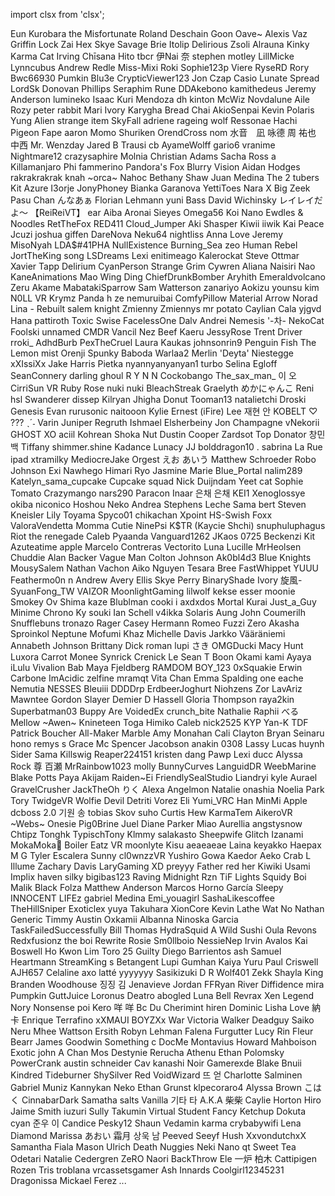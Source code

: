 ﻿import clsx from 'clsx';


<!-- Reminder that not only HTML chars have to be escaped, MDX chars also need to be (such as a space followed by an underscore). -->
<Patronelt k="0" ias="1" sp="0" >Eun</Patronelt> <Patronelt k="0" ias="1" sp="0" >Kurobara the Misfortunate</Patronelt> <Patronelt k="0" ias="0" sp="0" >Roland Deschain</Patronelt> <Patronelt k="0" ias="1" sp="0" >Goon</Patronelt> <Patronelt k="0" ias="1" sp="0" >Oave&#0126;</Patronelt> 
<Patronelt k="0" ias="1" sp="0" >Alexis Vaz</Patronelt> <Patronelt k="0" ias="1" sp="0" >Griffin</Patronelt> <Patronelt k="0" ias="0" sp="0" >Lock</Patronelt> <Patronelt k="0" ias="0" sp="0" >Zai Hex</Patronelt> <Patronelt k="0" ias="0" sp="0" >Skye Savage</Patronelt> 
<Patronelt k="0" ias="0" sp="0" >Brie</Patronelt> <Patronelt k="0" ias="1" sp="0" >Itolip</Patronelt> <Patronelt k="0" ias="0" sp="0" >Delirious</Patronelt> <Patronelt k="0" ias="1" sp="0" >Zsoli</Patronelt> <Patronelt k="0" ias="0" sp="0" >Alrauna</Patronelt> 
<Patronelt k="0" ias="0" sp="0" >Kinky Karma</Patronelt> <Patronelt k="0" ias="1" sp="0" >Cat Irving</Patronelt> <Patronelt k="0" ias="1" sp="0" >Chīsana Hito</Patronelt> <Patronelt k="0" ias="1" sp="0" >tbcr</Patronelt> <Patronelt k="0" ias="0" sp="0" >伊Nai 奈</Patronelt> 
<Patronelt k="0" ias="1" sp="0" >stephen motley</Patronelt> <Patronelt k="0" ias="1" sp="0" >LillMicke</Patronelt> <Patronelt k="0" ias="0" sp="0" >Lynncubus</Patronelt> <Patronelt k="0" ias="1" sp="0" >Andrew Redle</Patronelt> <Patronelt k="0" ias="0" sp="0" >Miss&#0045;Mixi</Patronelt> 
<Patronelt k="0" ias="0" sp="0" >Roki</Patronelt> <Patronelt k="0" ias="0" sp="0" >Sophie123p</Patronelt> <Patronelt k="0" ias="1" sp="0" >Viere</Patronelt> <Patronelt k="0" ias="1" sp="0" >RyseRD</Patronelt> <Patronelt k="0" ias="0" sp="0" >Rory</Patronelt> 
<Patronelt k="0" ias="0" sp="0" >Bwc66930</Patronelt> <Patronelt k="0" ias="1" sp="0" >Pumkin</Patronelt> <Patronelt k="0" ias="1" sp="0" >Blu3e</Patronelt> <Patronelt k="0" ias="1" sp="0" >CrypticViewer123</Patronelt> <Patronelt k="0" ias="1" sp="0" >Jon Czap</Patronelt> 
<Patronelt k="0" ias="0" sp="0" >Casio</Patronelt> <Patronelt k="0" ias="0" sp="0" >Lunate Spread</Patronelt> <Patronelt k="0" ias="1" sp="0" >LordSk</Patronelt> <Patronelt k="0" ias="1" sp="0" >Donovan Phillips</Patronelt> <Patronelt k="0" ias="0" sp="0" >Seraphim Rune</Patronelt> 
<Patronelt k="0" ias="0" sp="0" >DDAkebono</Patronelt> <Patronelt k="0" ias="0" sp="0" >kamithedeus</Patronelt> <Patronelt k="0" ias="1" sp="0" >Jeremy Anderson</Patronelt> <Patronelt k="0" ias="0" sp="0" >lumineko</Patronelt> <Patronelt k="0" ias="0" sp="0" >Isaac Kuri Mendoza</Patronelt> 
<Patronelt k="0" ias="1" sp="0" >dh</Patronelt> <Patronelt k="0" ias="0" sp="0" >kinton</Patronelt> <Patronelt k="0" ias="0" sp="0" >McWiz</Patronelt> <Patronelt k="0" ias="0" sp="0" >Novdalune</Patronelt> <Patronelt k="0" ias="1" sp="0" >Aile Rozy</Patronelt> 
<Patronelt k="0" ias="0" sp="0" >peter rabbit</Patronelt> <Patronelt k="0" ias="0" sp="0" >Mari</Patronelt> <Patronelt k="0" ias="0" sp="0" >Ivory</Patronelt> <Patronelt k="0" ias="1" sp="0" >Karygha</Patronelt> <Patronelt k="0" ias="0" sp="0" >Bread Chai</Patronelt> 
<Patronelt k="0" ias="1" sp="0" >AkioSenpai</Patronelt> <Patronelt k="0" ias="0" sp="0" >Kevin</Patronelt> <Patronelt k="0" ias="0" sp="0" >Polaris</Patronelt> <Patronelt k="0" ias="0" sp="0" >Yung Alien</Patronelt> <Patronelt k="0" ias="1" sp="0" >strange item</Patronelt> 
<Patronelt k="0" ias="1" sp="0" >SkyFall</Patronelt> <Patronelt k="0" ias="0" sp="0" >adriene</Patronelt> <Patronelt k="0" ias="1" sp="0" >rageing wolf</Patronelt> <Patronelt k="0" ias="1" sp="0" >Ressonae</Patronelt> <Patronelt k="0" ias="1" sp="0" >Hachi Pigeon</Patronelt> 
<Patronelt k="0" ias="1" sp="0" >Fape</Patronelt> <Patronelt k="0" ias="0" sp="0" >aaron</Patronelt> <Patronelt k="0" ias="0" sp="0" >Momo Shuriken</Patronelt> <Patronelt k="0" ias="0" sp="0" >OrendCross</Patronelt> <Patronelt k="0" ias="0" sp="0" >nom</Patronelt> 
<Patronelt k="0" ias="1" sp="0" >水音　凪</Patronelt> <Patronelt k="0" ias="1" sp="0" >咏德 周</Patronelt> <Patronelt k="0" ias="1" sp="0" >祐也 中西</Patronelt> <Patronelt k="0" ias="1" sp="0" >Mr&#0046; Wenzday</Patronelt> <Patronelt k="0" ias="0" sp="0" >Jared B Trausi</Patronelt> 
<Patronelt k="0" ias="0" sp="0" >cb</Patronelt> <Patronelt k="0" ias="0" sp="0" >AyameWolff</Patronelt> <Patronelt k="0" ias="0" sp="0" >gario6</Patronelt> <Patronelt k="0" ias="1" sp="0" >vranime</Patronelt> <Patronelt k="0" ias="0" sp="0" >Nightmare12</Patronelt> 
<Patronelt k="0" ias="0" sp="0" >crazysaphire</Patronelt> <Patronelt k="0" ias="1" sp="0" >Molnia</Patronelt> <Patronelt k="0" ias="0" sp="0" >Christian Adams</Patronelt> <Patronelt k="0" ias="0" sp="0" >Sacha Ross</Patronelt> <Patronelt k="0" ias="0" sp="0" >a</Patronelt> 
<Patronelt k="0" ias="1" sp="0" >Killamanjaro</Patronelt> <Patronelt k="0" ias="1" sp="0" >Phi</Patronelt> <Patronelt k="0" ias="1" sp="0" >fammerino</Patronelt> <Patronelt k="0" ias="1" sp="0" >Pandora&#0039;s Fox</Patronelt> <Patronelt k="0" ias="0" sp="0" >Blurry Vision</Patronelt> 
<Patronelt k="0" ias="0" sp="0" >Aidan Hodges</Patronelt> <Patronelt k="0" ias="0" sp="0" >rakrakrakrak</Patronelt> <Patronelt k="0" ias="1" sp="0" >knah</Patronelt> <Patronelt k="0" ias="1" sp="0" >&#0126;orca&#0126;</Patronelt> <Patronelt k="0" ias="0" sp="0" >Nahoc</Patronelt> 
<Patronelt k="0" ias="0" sp="0" >Bethany Shaw</Patronelt> <Patronelt k="0" ias="0" sp="0" >Juan Medina</Patronelt> <Patronelt k="0" ias="0" sp="0" >The 2 tubers</Patronelt> <Patronelt k="0" ias="1" sp="0" >Kit Azure</Patronelt> <Patronelt k="0" ias="1" sp="0" >I3orje</Patronelt> 
<Patronelt k="0" ias="1" sp="0" >JonyPhoney</Patronelt> <Patronelt k="0" ias="0" sp="0" >Bianka Garanova</Patronelt> <Patronelt k="0" ias="0" sp="0" >YettiToes</Patronelt> <Patronelt k="0" ias="0" sp="0" >Nara X</Patronelt> <Patronelt k="0" ias="0" sp="0" >Big Zeek</Patronelt> 
<Patronelt k="0" ias="1" sp="0" >Pasu Chan</Patronelt> <Patronelt k="0" ias="0" sp="0" >んなあぁ</Patronelt> <Patronelt k="0" ias="1" sp="0" >Florian Lehmann</Patronelt> <Patronelt k="0" ias="0" sp="0" >yuni</Patronelt> <Patronelt k="0" ias="0" sp="0" >Bass</Patronelt> 
<Patronelt k="0" ias="1" sp="0" >David Wichinsky</Patronelt> <Patronelt k="0" ias="1" sp="0" >レイレイだよ～ 【ReiReiVT】</Patronelt> <Patronelt k="0" ias="1" sp="0" >ear</Patronelt> <Patronelt k="0" ias="0" sp="0" >Aiba</Patronelt> <Patronelt k="0" ias="1" sp="0" >Aronai Sieyes</Patronelt> 
<Patronelt k="0" ias="0" sp="0" >Omega56</Patronelt> <Patronelt k="0" ias="1" sp="0" >Koi Nano</Patronelt> <Patronelt k="0" ias="0" sp="0" >Ewdles &#0038; Noodles</Patronelt> <Patronelt k="0" ias="0" sp="0" >RetTheFox</Patronelt> <Patronelt k="0" ias="0" sp="0" >RED411</Patronelt> 
<Patronelt k="0" ias="0" sp="0" >Cloud&#0095;Jumper</Patronelt> <Patronelt k="0" ias="0" sp="0" >Aki</Patronelt> <Patronelt k="0" ias="1" sp="0" >Shasper</Patronelt> <Patronelt k="0" ias="1" sp="0" >Kiwii iiwik</Patronelt> <Patronelt k="0" ias="0" sp="0" >Kai Peace</Patronelt> 
<Patronelt k="0" ias="0" sp="0" >Jcuzi</Patronelt> <Patronelt k="0" ias="1" sp="0" >joshua giffen</Patronelt> <Patronelt k="0" ias="0" sp="0" >DareNova</Patronelt> <Patronelt k="0" ias="1" sp="0" >Neku64</Patronelt> <Patronelt k="0" ias="0" sp="0" >nightliss</Patronelt> 
<Patronelt k="0" ias="1" sp="0" >Anna Love</Patronelt> <Patronelt k="0" ias="1" sp="0" >Jeremy</Patronelt> <Patronelt k="0" ias="1" sp="0" >MisoNyah</Patronelt> <Patronelt k="0" ias="0" sp="0" >LDA&#0036;&#0035;41PHA</Patronelt> <Patronelt k="0" ias="1" sp="0" >NullExistence</Patronelt> 
<Patronelt k="0" ias="1" sp="0" >Burning&#0095;Sea</Patronelt> <Patronelt k="0" ias="0" sp="0" >zeo</Patronelt> <Patronelt k="0" ias="0" sp="0" >Human Rebel</Patronelt> <Patronelt k="0" ias="1" sp="0" >JortTheKing</Patronelt> <Patronelt k="0" ias="1" sp="0" >song</Patronelt> 
<Patronelt k="0" ias="0" sp="0" >LSDreams</Patronelt> <Patronelt k="0" ias="0" sp="0" >Lexi</Patronelt> <Patronelt k="0" ias="1" sp="0" >enitimeago</Patronelt> <Patronelt k="0" ias="0" sp="0" >Kalerockat</Patronelt> <Patronelt k="0" ias="1" sp="0" >Steve Ottmar</Patronelt> 
<Patronelt k="0" ias="1" sp="0" >Xavier Tapp</Patronelt> <Patronelt k="0" ias="1" sp="0" >Delirium</Patronelt> <Patronelt k="0" ias="1" sp="0" >CyanPerson</Patronelt> <Patronelt k="0" ias="1" sp="0" >Strange Grim</Patronelt> <Patronelt k="0" ias="0" sp="0" >Cywren</Patronelt> 
<Patronelt k="0" ias="0" sp="0" >Aliana</Patronelt> <Patronelt k="0" ias="0" sp="0" >Naisiri Nao</Patronelt> <Patronelt k="0" ias="1" sp="0" >KaneAnimations</Patronelt> <Patronelt k="0" ias="1" sp="0" >Mao</Patronelt> <Patronelt k="0" ias="0" sp="0" >Wing Ding</Patronelt> 
<Patronelt k="0" ias="0" sp="0" >ChiefDrunkBomber</Patronelt> <Patronelt k="0" ias="1" sp="0" >Aryhith</Patronelt> <Patronelt k="0" ias="0" sp="0" >Emeraldvolcano</Patronelt> <Patronelt k="0" ias="1" sp="0" >Zeru Akame</Patronelt> <Patronelt k="0" ias="0" sp="0" >MabatakiSparrow</Patronelt> 
<Patronelt k="0" ias="1" sp="0" >Sam Watterson</Patronelt> <Patronelt k="0" ias="0" sp="0" >zanariyo</Patronelt> <Patronelt k="0" ias="1" sp="0" >Aokizu</Patronelt> <Patronelt k="0" ias="1" sp="0" >younsu kim</Patronelt> <Patronelt k="0" ias="1" sp="0" >N0LL VR</Patronelt> 
<Patronelt k="0" ias="0" sp="0" >Krymz Panda</Patronelt> <Patronelt k="0" ias="1" sp="0" >h ze</Patronelt> <Patronelt k="0" ias="1" sp="0" >nemuruibai</Patronelt> <Patronelt k="0" ias="0" sp="0" >ComfyPillow</Patronelt> <Patronelt k="0" ias="0" sp="0" >Material Arrow</Patronelt> 
<Patronelt k="0" ias="1" sp="0" >Norad</Patronelt> <Patronelt k="0" ias="0" sp="0" >Lina &#0045; Rebuilt</Patronelt> <Patronelt k="0" ias="0" sp="0" >salem knight</Patronelt> <Patronelt k="0" ias="1" sp="0" >Zmienny Zmiennys</Patronelt> <Patronelt k="0" ias="0" sp="0" >mr potato</Patronelt> 
<Patronelt k="0" ias="1" sp="0" >Caylian Cala</Patronelt> <Patronelt k="0" ias="0" sp="0" >yjgvd</Patronelt> <Patronelt k="0" ias="0" sp="0" >Hana</Patronelt> <Patronelt k="0" ias="0" sp="0" >pattiroth</Patronelt> <Patronelt k="0" ias="0" sp="0" >Toxic Swise</Patronelt> 
<Patronelt k="0" ias="0" sp="0" >FacelessOne</Patronelt> <Patronelt k="0" ias="0" sp="0" >Dalv Andrei</Patronelt> <Patronelt k="0" ias="0" sp="0" >Nemesis</Patronelt> <Patronelt k="0" ias="0" sp="0" >&#0039;&#0045;차&#0045;</Patronelt> <Patronelt k="0" ias="1" sp="0" >NekoCat</Patronelt> 
<Patronelt k="0" ias="1" sp="0" >Foolski</Patronelt> <Patronelt k="0" ias="1" sp="0" >unnamed</Patronelt> <Patronelt k="0" ias="0" sp="0" >CMDR Vancil</Patronelt> <Patronelt k="0" ias="0" sp="0" >Nez</Patronelt> <Patronelt k="0" ias="0" sp="0" >Beef Kaeru</Patronelt> 
<Patronelt k="0" ias="0" sp="0" >JessyRose</Patronelt> <Patronelt k="0" ias="0" sp="0" >Trent Driver</Patronelt> <Patronelt k="0" ias="1" sp="0" >rroki&#0095;</Patronelt> <Patronelt k="0" ias="1" sp="0" >AdhdBurb</Patronelt> <Patronelt k="0" ias="0" sp="0" >PexTheCruel</Patronelt> 
<Patronelt k="0" ias="0" sp="0" >Laura Kaukas</Patronelt> <Patronelt k="0" ias="1" sp="0" >johnsonrin9</Patronelt> <Patronelt k="0" ias="0" sp="0" >Penguin Fish</Patronelt> <Patronelt k="0" ias="0" sp="0" >The Lemon</Patronelt> <Patronelt k="0" ias="1" sp="0" >mist</Patronelt> 
<Patronelt k="0" ias="0" sp="0" >Orenji</Patronelt> <Patronelt k="0" ias="1" sp="0" >Spunky</Patronelt> <Patronelt k="0" ias="0" sp="0" >Baboda</Patronelt> <Patronelt k="0" ias="0" sp="0" >Warlaa2</Patronelt> <Patronelt k="0" ias="0" sp="0" >Merlin &#0039;Deyta&#0039; Niestegge</Patronelt> 
<Patronelt k="0" ias="0" sp="0" >xXIssiXx</Patronelt> <Patronelt k="0" ias="0" sp="0" >Jake Harris</Patronelt> <Patronelt k="0" ias="1" sp="0" >Pietka</Patronelt> <Patronelt k="0" ias="0" sp="0" >nyannyanyanyan1</Patronelt> <Patronelt k="0" ias="0" sp="0" >turbo</Patronelt> 
<Patronelt k="0" ias="0" sp="0" >Selina Egloff</Patronelt> <Patronelt k="0" ias="0" sp="0" >SeanConnery</Patronelt> <Patronelt k="0" ias="0" sp="0" >darling ghoul</Patronelt> <Patronelt k="0" ias="0" sp="0" >R Y N N</Patronelt> <Patronelt k="0" ias="1" sp="0" >Cockobango</Patronelt> 
<Patronelt k="0" ias="1" sp="0" >The&#0095;sax&#0095;man&#0095;</Patronelt> <Patronelt k="0" ias="0" sp="0" >이 오</Patronelt> <Patronelt k="0" ias="0" sp="0" >CirriSun</Patronelt> <Patronelt k="0" ias="0" sp="0" >VR Ruby Rose</Patronelt> <Patronelt k="0" ias="0" sp="0" >nuki nuki</Patronelt> 
<Patronelt k="0" ias="0" sp="0" >BleachStreak</Patronelt> <Patronelt k="0" ias="1" sp="0" >Graelyth</Patronelt> <Patronelt k="0" ias="0" sp="0" >めかにゃんこ</Patronelt> <Patronelt k="0" ias="0" sp="0" >Reni</Patronelt> <Patronelt k="0" ias="0" sp="0" >hsl</Patronelt> 
<Patronelt k="0" ias="1" sp="0" >Swanderer</Patronelt> <Patronelt k="0" ias="0" sp="0" >dissep</Patronelt> <Patronelt k="0" ias="0" sp="0" >Kilryan</Patronelt> <Patronelt k="0" ias="0" sp="0" >Jhigha</Patronelt> <Patronelt k="0" ias="0" sp="0" >Donut</Patronelt> 
<Patronelt k="0" ias="0" sp="0" >Tooman13</Patronelt> <Patronelt k="0" ias="0" sp="0" >natalietchi</Patronelt> <Patronelt k="0" ias="0" sp="0" >Droski</Patronelt> <Patronelt k="0" ias="0" sp="0" >Genesis Evan</Patronelt> <Patronelt k="0" ias="0" sp="0" >rurusonic</Patronelt> 
<Patronelt k="0" ias="0" sp="0" >naitooon</Patronelt> <Patronelt k="0" ias="0" sp="0" >Kylie</Patronelt> <Patronelt k="0" ias="0" sp="0" >Ernest &#0040;iFire&#0041; Lee</Patronelt> <Patronelt k="0" ias="0" sp="0" >재현 안</Patronelt> <Patronelt k="0" ias="1" sp="0" >KOBELT</Patronelt> 
<Patronelt k="0" ias="0" sp="0" >♡ &#0063;&#0063;&#0063; ˎˊ˗</Patronelt> <Patronelt k="0" ias="1" sp="0" >Varin</Patronelt> <Patronelt k="0" ias="0" sp="0" >Juniper Regruth</Patronelt> <Patronelt k="0" ias="1" sp="0" >Ishmael Elsherbeiny</Patronelt> <Patronelt k="0" ias="1" sp="0" >Jon Champagne</Patronelt> 
<Patronelt k="0" ias="0" sp="0" >vNekorii</Patronelt> <Patronelt k="0" ias="0" sp="0" >GHOST XO</Patronelt> <Patronelt k="0" ias="0" sp="0" >aciil</Patronelt> <Patronelt k="0" ias="1" sp="0" >Kohrean</Patronelt> <Patronelt k="0" ias="0" sp="0" >Shoka Nut</Patronelt> 
<Patronelt k="0" ias="1" sp="0" >Dustin Cooper</Patronelt> <Patronelt k="0" ias="0" sp="0" >Zardsot</Patronelt> <Patronelt k="0" ias="0" sp="0" >Top Donator</Patronelt> <Patronelt k="0" ias="1" sp="0" >창민 백</Patronelt> <Patronelt k="0" ias="0" sp="0" >Tiffany</Patronelt> 
<Patronelt k="0" ias="0" sp="0" >shimmer&#0046;shine</Patronelt> <Patronelt k="0" ias="0" sp="0" >Kadance Lunacy</Patronelt> <Patronelt k="0" ias="1" sp="0" >JJ</Patronelt> <Patronelt k="0" ias="1" sp="0" >bolddragon10 &#0046;</Patronelt> <Patronelt k="0" ias="0" sp="0" >sabrina La Rue</Patronelt> 
<Patronelt k="0" ias="0" sp="0" >ipad</Patronelt> <Patronelt k="0" ias="0" sp="0" >xtramilky</Patronelt> <Patronelt k="0" ias="0" sp="0" >MediocreJake</Patronelt> <Patronelt k="0" ias="0" sp="0" >Orgest</Patronelt> <Patronelt k="0" ias="1" sp="0" >えお あいう</Patronelt> 
<Patronelt k="0" ias="1" sp="0" >Matthew Schroeder</Patronelt> <Patronelt k="0" ias="1" sp="0" >Robo Johnson</Patronelt> <Patronelt k="0" ias="0" sp="0" >Exi Nawhego</Patronelt> <Patronelt k="0" ias="1" sp="0" >Himari</Patronelt> <Patronelt k="0" ias="1" sp="0" >Ryo</Patronelt> 
<Patronelt k="0" ias="0" sp="0" >Jasmine Marie</Patronelt> <Patronelt k="0" ias="0" sp="0" >Blue&#0095;Portal</Patronelt> <Patronelt k="0" ias="1" sp="0" >nalim289</Patronelt> <Patronelt k="0" ias="0" sp="0" >Katelyn&#0095;sama&#0095;cupcake Cupcake squad</Patronelt> <Patronelt k="0" ias="0" sp="0" >Nick Duijndam</Patronelt> 
<Patronelt k="0" ias="0" sp="0" >Yeet</Patronelt> <Patronelt k="0" ias="1" sp="0" >cat</Patronelt> <Patronelt k="0" ias="0" sp="0" >Sophie</Patronelt> <Patronelt k="0" ias="1" sp="0" >Tomato</Patronelt> <Patronelt k="0" ias="1" sp="0" >Crazymango</Patronelt> 
<Patronelt k="0" ias="0" sp="0" >nars290</Patronelt> <Patronelt k="0" ias="0" sp="0" >Paracon</Patronelt> <Patronelt k="0" ias="0" sp="0" >Inaar</Patronelt> <Patronelt k="0" ias="1" sp="0" >은채 은채</Patronelt> <Patronelt k="0" ias="1" sp="0" >KEI1</Patronelt> 
<Patronelt k="0" ias="0" sp="0" >Xenoglossye</Patronelt> <Patronelt k="0" ias="0" sp="0" >okiba niconico</Patronelt> <Patronelt k="0" ias="0" sp="0" >Hoshou Neko</Patronelt> <Patronelt k="0" ias="0" sp="0" >Andrea Stephens</Patronelt> <Patronelt k="0" ias="1" sp="0" >Leche Sama</Patronelt> 
<Patronelt k="0" ias="0" sp="0" >bert</Patronelt> <Patronelt k="0" ias="1" sp="0" >Steven Kneisler</Patronelt> <Patronelt k="0" ias="0" sp="0" >Lily</Patronelt> <Patronelt k="0" ias="0" sp="0" >Toyama</Patronelt> <Patronelt k="0" ias="0" sp="0" >Spyco01</Patronelt> 
<Patronelt k="0" ias="0" sp="0" >chikachan</Patronelt> <Patronelt k="0" ias="1" sp="0" >Xpoint</Patronelt> <Patronelt k="0" ias="0" sp="0" >HS&#0045;Swish</Patronelt> <Patronelt k="0" ias="0" sp="0" >Foxx</Patronelt> <Patronelt k="0" ias="0" sp="0" >ValoraVendetta</Patronelt> 
<Patronelt k="0" ias="1" sp="0" >Momma Cutie</Patronelt> <Patronelt k="0" ias="0" sp="0" >NinePsi</Patronelt> <Patronelt k="0" ias="0" sp="0" >K&#0036;TR &#0040;Kaycie Shchi&#0041;</Patronelt> <Patronelt k="0" ias="1" sp="0" >snuphuluphagus</Patronelt> <Patronelt k="0" ias="0" sp="0" >Riot the renegade</Patronelt> 
<Patronelt k="0" ias="1" sp="0" >Caleb</Patronelt> <Patronelt k="0" ias="1" sp="0" >Pyaanda</Patronelt> <Patronelt k="0" ias="0" sp="0" >Vanguard1262</Patronelt> <Patronelt k="0" ias="0" sp="0" >JKaos 0725</Patronelt> <Patronelt k="0" ias="0" sp="0" >Beckenzi</Patronelt> 
<Patronelt k="0" ias="1" sp="0" >Kit</Patronelt> <Patronelt k="0" ias="0" sp="0" >Azuteatime</Patronelt> <Patronelt k="0" ias="1" sp="0" >apple</Patronelt> <Patronelt k="0" ias="0" sp="0" >Marcelo Contreras</Patronelt> <Patronelt k="0" ias="0" sp="0" >Vectorito</Patronelt> 
<Patronelt k="0" ias="1" sp="0" >Luna Lucille</Patronelt> <Patronelt k="0" ias="0" sp="0" >MrHeolsen</Patronelt> <Patronelt k="0" ias="0" sp="0" >Chuddie</Patronelt> <Patronelt k="0" ias="0" sp="0" >Alan Backer</Patronelt> <Patronelt k="0" ias="0" sp="0" >Vague Man</Patronelt> 
<Patronelt k="0" ias="1" sp="0" >Colton Johnson</Patronelt> <Patronelt k="0" ias="0" sp="0" >Ak0bl4d3</Patronelt> <Patronelt k="0" ias="0" sp="0" >Blue Knights</Patronelt> <Patronelt k="0" ias="0" sp="0" >MousySalem</Patronelt> <Patronelt k="0" ias="0" sp="0" >Nathan Vachon</Patronelt> 
<Patronelt k="0" ias="1" sp="0" >Aiko Nguyen</Patronelt> <Patronelt k="0" ias="1" sp="0" >Tesara</Patronelt> <Patronelt k="0" ias="0" sp="0" >Bree</Patronelt> <Patronelt k="0" ias="0" sp="0" >FastWhippet</Patronelt> <Patronelt k="0" ias="0" sp="0" >YUUU</Patronelt> 
<Patronelt k="0" ias="0" sp="0" >Feathermo0n</Patronelt> <Patronelt k="0" ias="0" sp="0" >n</Patronelt> <Patronelt k="0" ias="0" sp="0" >Andrew</Patronelt> <Patronelt k="0" ias="0" sp="0" >Avery Ellis</Patronelt> <Patronelt k="0" ias="1" sp="0" >Skye</Patronelt> 
<Patronelt k="0" ias="0" sp="0" >Perry</Patronelt> <Patronelt k="0" ias="0" sp="0" >BinaryShade</Patronelt> <Patronelt k="0" ias="1" sp="0" >Ivory</Patronelt> <Patronelt k="0" ias="0" sp="0" >旋風&#0045;SyuanFong&#0095;TW</Patronelt> <Patronelt k="0" ias="1" sp="0" >VAIZOR</Patronelt> 
<Patronelt k="0" ias="0" sp="0" >MoonlightGaming</Patronelt> <Patronelt k="0" ias="1" sp="0" >lilwolf</Patronelt> <Patronelt k="0" ias="1" sp="0" >kekse esser</Patronelt> <Patronelt k="0" ias="0" sp="0" >moonie</Patronelt> <Patronelt k="0" ias="0" sp="0" >Smokey Ov</Patronelt> 
<Patronelt k="0" ias="0" sp="0" >Shima kaze</Patronelt> <Patronelt k="0" ias="1" sp="0" >Blublman</Patronelt> <Patronelt k="0" ias="0" sp="0" >cooki i</Patronelt> <Patronelt k="0" ias="0" sp="0" >axdxdos</Patronelt> <Patronelt k="0" ias="0" sp="0" >Mortal</Patronelt> 
<Patronelt k="0" ias="1" sp="0" >Kurai</Patronelt> <Patronelt k="0" ias="0" sp="0" >Just&#0095;a&#0095;Guy</Patronelt> <Patronelt k="0" ias="0" sp="0" >Minime</Patronelt> <Patronelt k="0" ias="1" sp="0" >Chrono Ky</Patronelt> <Patronelt k="0" ias="0" sp="0" >souki</Patronelt> 
<Patronelt k="0" ias="1" sp="0" >Ian Schell</Patronelt> <Patronelt k="0" ias="1" sp="0" >v4ikka</Patronelt> <Patronelt k="0" ias="1" sp="0" >Solaris Aung</Patronelt> <Patronelt k="0" ias="0" sp="0" >John Coumerilh</Patronelt> <Patronelt k="0" ias="0" sp="0" >Snufflebuns</Patronelt> 
<Patronelt k="0" ias="1" sp="0" >tronazo</Patronelt> <Patronelt k="0" ias="0" sp="0" >Rager</Patronelt> <Patronelt k="0" ias="0" sp="0" >Casey Hermann</Patronelt> <Patronelt k="0" ias="0" sp="0" >Romeo</Patronelt> <Patronelt k="0" ias="0" sp="0" >Fuzzi</Patronelt> 
<Patronelt k="0" ias="1" sp="0" >Zero Akasha</Patronelt> <Patronelt k="0" ias="1" sp="0" >Sproinkol</Patronelt> <Patronelt k="0" ias="1" sp="0" >Neptune Mofumi</Patronelt> <Patronelt k="0" ias="1" sp="0" >Khaz</Patronelt> <Patronelt k="0" ias="0" sp="0" >Michelle Davis</Patronelt> 
<Patronelt k="0" ias="1" sp="0" >Jarkko Vääräniemi</Patronelt> <Patronelt k="0" ias="1" sp="0" >Annabeth Johnson</Patronelt> <Patronelt k="0" ias="0" sp="0" >Brittany</Patronelt> <Patronelt k="0" ias="0" sp="0" >Dick roman</Patronelt> <Patronelt k="0" ias="0" sp="0" >lupi</Patronelt> 
<Patronelt k="0" ias="1" sp="0" >さき</Patronelt> <Patronelt k="0" ias="1" sp="0" >OMGDucki</Patronelt> <Patronelt k="0" ias="1" sp="0" >Macy Hunt</Patronelt> <Patronelt k="0" ias="1" sp="0" >Luxora</Patronelt> <Patronelt k="0" ias="0" sp="0" >Carrot Monee</Patronelt> 
<Patronelt k="0" ias="1" sp="0" >Synrick Crenick</Patronelt> <Patronelt k="0" ias="0" sp="0" >Le Sean T Boon</Patronelt> <Patronelt k="0" ias="1" sp="0" >Okami kami</Patronelt> <Patronelt k="0" ias="0" sp="0" >Ayaya</Patronelt> <Patronelt k="0" ias="1" sp="0" >iLulu</Patronelt> 
<Patronelt k="0" ias="1" sp="0" >Vivalion</Patronelt> <Patronelt k="0" ias="1" sp="0" >Bab</Patronelt> <Patronelt k="0" ias="0" sp="0" >Maya Fjeldberg</Patronelt> <Patronelt k="0" ias="0" sp="0" >RAMDOM BOY&#0095;123</Patronelt> <Patronelt k="0" ias="1" sp="0" >0xSquakie</Patronelt> 
<Patronelt k="0" ias="1" sp="0" >Erwin Carbone</Patronelt> <Patronelt k="0" ias="0" sp="0" >ImAcidic</Patronelt> <Patronelt k="0" ias="0" sp="0" >zelfine</Patronelt> <Patronelt k="0" ias="0" sp="0" >mramqt</Patronelt> <Patronelt k="0" ias="1" sp="0" >Vita Chan</Patronelt> 
<Patronelt k="0" ias="0" sp="0" >Emma Spalding</Patronelt> <Patronelt k="0" ias="0" sp="0" >one eache</Patronelt> <Patronelt k="0" ias="1" sp="0" >Nemutia</Patronelt> <Patronelt k="0" ias="1" sp="0" >NESSES</Patronelt> <Patronelt k="0" ias="0" sp="0" >Bleuiii</Patronelt> 
<Patronelt k="0" ias="1" sp="0" >DDDDrp</Patronelt> <Patronelt k="0" ias="0" sp="0" >ErdbeerJoghurt</Patronelt> <Patronelt k="0" ias="0" sp="0" >Niohzens</Patronelt> <Patronelt k="0" ias="1" sp="0" >Zor</Patronelt> <Patronelt k="0" ias="0" sp="0" >LavAriz</Patronelt> 
<Patronelt k="0" ias="1" sp="0" >Mawntee</Patronelt> <Patronelt k="0" ias="1" sp="0" >Gordon Slayer</Patronelt> <Patronelt k="0" ias="1" sp="0" >Demier D Hassell</Patronelt> <Patronelt k="0" ias="1" sp="0" >Gloria Thompson</Patronelt> <Patronelt k="0" ias="1" sp="0" >raya2kin</Patronelt> 
<Patronelt k="0" ias="0" sp="0" >Superbatman03</Patronelt> <Patronelt k="0" ias="0" sp="0" >Buppy</Patronelt> <Patronelt k="0" ias="0" sp="0" >Are</Patronelt> <Patronelt k="0" ias="1" sp="0" >VoidedEx</Patronelt> <Patronelt k="0" ias="1" sp="0" >crunch&#0095;bite</Patronelt> 
<Patronelt k="0" ias="0" sp="0" >Nathalie</Patronelt> <Patronelt k="0" ias="1" sp="0" >Raphii</Patronelt> <Patronelt k="0" ias="1" sp="0" >べる</Patronelt> <Patronelt k="0" ias="0" sp="0" >Mellow</Patronelt> <Patronelt k="0" ias="1" sp="0" >&#0126;Awen&#0126;</Patronelt> 
<Patronelt k="0" ias="1" sp="0" >Knineteen</Patronelt> <Patronelt k="0" ias="0" sp="0" >Toga Himiko</Patronelt> <Patronelt k="0" ias="0" sp="0" >Caleb</Patronelt> <Patronelt k="0" ias="1" sp="0" >nick2525</Patronelt> <Patronelt k="0" ias="1" sp="0" >KYP</Patronelt> 
<Patronelt k="0" ias="1" sp="0" >Yan&#0045;K</Patronelt> <Patronelt k="0" ias="1" sp="0" >TDF</Patronelt> <Patronelt k="0" ias="1" sp="0" >Patrick Boucher</Patronelt> <Patronelt k="0" ias="0" sp="0" >All&#0045;Maker</Patronelt> <Patronelt k="0" ias="1" sp="0" >Marble</Patronelt> 
<Patronelt k="0" ias="0" sp="0" >Amy Monahan</Patronelt> <Patronelt k="0" ias="1" sp="0" >Cali</Patronelt> <Patronelt k="0" ias="1" sp="0" >Clayton Bryan</Patronelt> <Patronelt k="0" ias="0" sp="0" >Seinaru hono</Patronelt> <Patronelt k="0" ias="1" sp="0" >remys s</Patronelt> 
<Patronelt k="0" ias="1" sp="0" >Grace Mc</Patronelt> <Patronelt k="0" ias="0" sp="0" >Spencer Jacobson</Patronelt> <Patronelt k="0" ias="0" sp="0" >anakin 0308</Patronelt> <Patronelt k="0" ias="1" sp="0" >Lassy</Patronelt> <Patronelt k="0" ias="1" sp="0" >Lucas huynh</Patronelt> 
<Patronelt k="0" ias="1" sp="0" >Sider Sama</Patronelt> <Patronelt k="0" ias="1" sp="0" >Killswig</Patronelt> <Patronelt k="0" ias="1" sp="0" >Reaper224151</Patronelt> <Patronelt k="0" ias="1" sp="0" >kristen dang</Patronelt> <Patronelt k="0" ias="0" sp="0" >Pawp</Patronelt> 
<Patronelt k="0" ias="1" sp="0" >Lexi</Patronelt> <Patronelt k="0" ias="0" sp="0" >ducc</Patronelt> <Patronelt k="0" ias="1" sp="0" >Alyssa Rock</Patronelt> <Patronelt k="0" ias="1" sp="0" >尊 百瀬</Patronelt> <Patronelt k="0" ias="0" sp="0" >MrRainbow1023</Patronelt> 
<Patronelt k="0" ias="1" sp="0" >molly</Patronelt> <Patronelt k="0" ias="1" sp="0" >BunnyCurves</Patronelt> <Patronelt k="0" ias="0" sp="0" >LanguidDR</Patronelt> <Patronelt k="0" ias="0" sp="0" >WeebMarine</Patronelt> <Patronelt k="0" ias="0" sp="0" >Blake Potts</Patronelt> 
<Patronelt k="0" ias="0" sp="0" >Paya Akijam</Patronelt> <Patronelt k="0" ias="0" sp="0" >Raiden&#0126;Ei</Patronelt> <Patronelt k="0" ias="0" sp="0" >FriendlySealStudio</Patronelt> <Patronelt k="0" ias="0" sp="0" >Liandryi</Patronelt> <Patronelt k="0" ias="0" sp="0" >kyle</Patronelt> 
<Patronelt k="0" ias="0" sp="0" >Aurael</Patronelt> <Patronelt k="0" ias="0" sp="0" >GravelCrusher</Patronelt> <Patronelt k="0" ias="1" sp="0" >JackTheOh</Patronelt> <Patronelt k="0" ias="1" sp="0" >りく</Patronelt> <Patronelt k="0" ias="0" sp="0" >Alexa Angelmon</Patronelt> 
<Patronelt k="0" ias="0" sp="0" >Natalie</Patronelt> <Patronelt k="0" ias="0" sp="0" >onashia</Patronelt> <Patronelt k="0" ias="0" sp="0" >Noelia Park</Patronelt> <Patronelt k="0" ias="0" sp="0" >Tory</Patronelt> <Patronelt k="0" ias="0" sp="0" >TwidgeVR</Patronelt> 
<Patronelt k="0" ias="1" sp="0" >Wolfie Devil</Patronelt> <Patronelt k="0" ias="1" sp="0" >Detriti Vorez</Patronelt> <Patronelt k="0" ias="0" sp="0" >Eli</Patronelt> <Patronelt k="0" ias="1" sp="0" >Yumi&#0095;VRC</Patronelt> <Patronelt k="0" ias="1" sp="0" >Han MinMi</Patronelt> 
<Patronelt k="0" ias="1" sp="0" >Apple</Patronelt> <Patronelt k="0" ias="0" sp="0" >dcboss 2&#0046;0</Patronelt> <Patronelt k="0" ias="1" sp="0" >기원 송</Patronelt> <Patronelt k="0" ias="1" sp="0" >tobias Skov</Patronelt> <Patronelt k="0" ias="1" sp="0" >suho</Patronelt> 
<Patronelt k="0" ias="0" sp="0" >Curtis Hew</Patronelt> <Patronelt k="0" ias="0" sp="0" >KarmaTem</Patronelt> <Patronelt k="0" ias="0" sp="0" >AikeroVR</Patronelt> <Patronelt k="0" ias="1" sp="0" >&#0126;Webs&#0126;</Patronelt> <Patronelt k="0" ias="0" sp="0" >Onesie</Patronelt> 
<Patronelt k="0" ias="1" sp="0" >Pig0Brine</Patronelt> <Patronelt k="0" ias="0" sp="0" >Juel</Patronelt> <Patronelt k="0" ias="1" sp="0" >Diane Parker</Patronelt> <Patronelt k="0" ias="0" sp="0" >Miao</Patronelt> <Patronelt k="0" ias="1" sp="0" >Aurellia</Patronelt> 
<Patronelt k="0" ias="1" sp="0" >angstysnow</Patronelt> <Patronelt k="0" ias="0" sp="0" >Chtipz Tonghk</Patronelt> <Patronelt k="0" ias="0" sp="0" >TypischTony</Patronelt> <Patronelt k="0" ias="1" sp="0" >Klmmy</Patronelt> <Patronelt k="0" ias="0" sp="0" >salakasto</Patronelt> 
<Patronelt k="0" ias="1" sp="0" >Sheepwife</Patronelt> <Patronelt k="0" ias="0" sp="0" >Glitch Izanami</Patronelt> <Patronelt k="0" ias="0" sp="0" >MokaMoka🩷</Patronelt> <Patronelt k="0" ias="0" sp="0" >Boiler</Patronelt> <Patronelt k="0" ias="0" sp="0" >Eatz VR</Patronelt> 
<Patronelt k="0" ias="1" sp="0" >moonlyte</Patronelt> <Patronelt k="0" ias="1" sp="0" >Kisu</Patronelt> <Patronelt k="0" ias="1" sp="0" >aeaeaeae</Patronelt> <Patronelt k="0" ias="0" sp="0" >Laina</Patronelt> <Patronelt k="0" ias="1" sp="0" >keyakko</Patronelt> 
<Patronelt k="0" ias="1" sp="0" >Haepax</Patronelt> <Patronelt k="0" ias="0" sp="0" >M G</Patronelt> <Patronelt k="0" ias="1" sp="0" >Tyler Escalera</Patronelt> <Patronelt k="0" ias="1" sp="0" >Sunny</Patronelt> <Patronelt k="0" ias="0" sp="0" >cl0wnzzVR</Patronelt> 
<Patronelt k="0" ias="0" sp="0" >Yushiro Gowa</Patronelt> <Patronelt k="0" ias="1" sp="0" >Kaedor</Patronelt> <Patronelt k="0" ias="0" sp="0" >Aeko</Patronelt> <Patronelt k="0" ias="0" sp="0" >Crab L</Patronelt> <Patronelt k="0" ias="1" sp="0" >Illume</Patronelt> 
<Patronelt k="0" ias="0" sp="0" >Zachary Davis</Patronelt> <Patronelt k="0" ias="0" sp="0" >LaryGaming XD</Patronelt> <Patronelt k="0" ias="1" sp="0" >preyyy</Patronelt> <Patronelt k="0" ias="1" sp="0" >Father</Patronelt> <Patronelt k="0" ias="1" sp="0" >red her</Patronelt> 
<Patronelt k="0" ias="1" sp="0" >Kiwiki Usami</Patronelt> <Patronelt k="0" ias="0" sp="0" >Implix</Patronelt> <Patronelt k="0" ias="1" sp="0" >haven silky</Patronelt> <Patronelt k="0" ias="0" sp="0" >bigibas123</Patronelt> <Patronelt k="0" ias="1" sp="0" >Raving Midnight</Patronelt> 
<Patronelt k="0" ias="0" sp="0" >Rzn TiF</Patronelt> <Patronelt k="0" ias="0" sp="0" >Lights</Patronelt> <Patronelt k="0" ias="0" sp="0" >Squidy Boi</Patronelt> <Patronelt k="0" ias="0" sp="0" >Malik Black</Patronelt> <Patronelt k="0" ias="0" sp="0" >Folza</Patronelt> 
<Patronelt k="0" ias="1" sp="0" >Matthew Anderson</Patronelt> <Patronelt k="0" ias="1" sp="0" >Marcos Horno García</Patronelt> <Patronelt k="0" ias="0" sp="0" >Sleepy</Patronelt> <Patronelt k="0" ias="1" sp="0" >INNOCENT LIFEz</Patronelt> <Patronelt k="0" ias="0" sp="0" >gabriel Medina</Patronelt> 
<Patronelt k="0" ias="0" sp="0" >Emi&#0095;youagirl</Patronelt> <Patronelt k="0" ias="1" sp="0" >SashaLikescoffee</Patronelt> <Patronelt k="0" ias="0" sp="0" >TheHillSniper</Patronelt> <Patronelt k="0" ias="0" sp="0" >Exoticlex</Patronelt> <Patronelt k="0" ias="1" sp="0" >yuya Takuhara</Patronelt> 
<Patronelt k="0" ias="1" sp="0" >XionCore</Patronelt> <Patronelt k="0" ias="0" sp="0" >Kevin Lathe</Patronelt> <Patronelt k="0" ias="0" sp="0" >Wat No</Patronelt> <Patronelt k="0" ias="1" sp="0" >Nathan</Patronelt> <Patronelt k="0" ias="1" sp="0" >Generic Timmy</Patronelt> 
<Patronelt k="0" ias="0" sp="0" >Austin</Patronelt> <Patronelt k="0" ias="1" sp="0" >Oxkamii</Patronelt> <Patronelt k="0" ias="0" sp="0" >Albanna</Patronelt> <Patronelt k="0" ias="0" sp="0" >Ninoska Garcia</Patronelt> <Patronelt k="0" ias="0" sp="0" >TaskFailedSuccessfully</Patronelt> 
<Patronelt k="0" ias="0" sp="0" >Bill Thomas</Patronelt> <Patronelt k="0" ias="1" sp="0" >HydraSquid</Patronelt> <Patronelt k="0" ias="1" sp="0" >A Wild Sushi</Patronelt> <Patronelt k="0" ias="0" sp="0" >Oula</Patronelt> <Patronelt k="0" ias="1" sp="0" >Revons</Patronelt> 
<Patronelt k="0" ias="1" sp="0" >Redxfusionz</Patronelt> <Patronelt k="0" ias="1" sp="0" >the boi</Patronelt> <Patronelt k="0" ias="1" sp="0" >Rewrite</Patronelt> <Patronelt k="0" ias="1" sp="0" >Rosie</Patronelt> <Patronelt k="0" ias="1" sp="0" >Sm0llboio</Patronelt> 
<Patronelt k="0" ias="1" sp="0" >NessieNep</Patronelt> <Patronelt k="0" ias="1" sp="0" >Irvin Avalos</Patronelt> <Patronelt k="0" ias="1" sp="0" >Kai Boswell</Patronelt> <Patronelt k="0" ias="1" sp="0" >Ho Kwon Lim</Patronelt> <Patronelt k="0" ias="1" sp="0" >Toro 25</Patronelt> 
<Patronelt k="0" ias="1" sp="0" >Guilty</Patronelt> <Patronelt k="0" ias="1" sp="0" >Diego Barrientos</Patronelt> <Patronelt k="0" ias="1" sp="0" >ash</Patronelt> <Patronelt k="0" ias="1" sp="0" >Samuel Heartmann</Patronelt> <Patronelt k="0" ias="1" sp="0" >StreamKing s</Patronelt> 
<Patronelt k="0" ias="1" sp="0" >Betangent</Patronelt> <Patronelt k="0" ias="1" sp="0" >Lupi</Patronelt> <Patronelt k="0" ias="1" sp="0" >Gumhan</Patronelt> <Patronelt k="0" ias="1" sp="0" >Kaiya</Patronelt> <Patronelt k="0" ias="1" sp="0" >Yuru</Patronelt> 
<Patronelt k="0" ias="1" sp="0" >Paul Criswell</Patronelt> <Patronelt k="0" ias="1" sp="0" >AJH657</Patronelt> <Patronelt k="0" ias="1" sp="0" >Celaline</Patronelt> <Patronelt k="0" ias="1" sp="0" >axo latté</Patronelt> <Patronelt k="0" ias="1" sp="0" >yyyyyyy</Patronelt> 
<Patronelt k="0" ias="1" sp="0" >Sasikizuki</Patronelt> <Patronelt k="0" ias="1" sp="0" >D R</Patronelt> <Patronelt k="0" ias="1" sp="0" >Wolf401</Patronelt> <Patronelt k="0" ias="1" sp="0" >Zekk</Patronelt> <Patronelt k="0" ias="1" sp="0" >Shayla King</Patronelt> 
<Patronelt k="0" ias="1" sp="0" >Branden Woodhouse</Patronelt> <Patronelt k="0" ias="1" sp="0" >징징 김</Patronelt> <Patronelt k="0" ias="1" sp="0" >Jenavieve Jordan</Patronelt> <Patronelt k="0" ias="1" sp="0" >FFRyan</Patronelt> <Patronelt k="0" ias="1" sp="0" >River Diffidence</Patronelt> 
<Patronelt k="0" ias="1" sp="0" >mira</Patronelt> <Patronelt k="0" ias="1" sp="0" >Pumpkin</Patronelt> <Patronelt k="0" ias="1" sp="0" >GuttJuice</Patronelt> <Patronelt k="0" ias="1" sp="0" >Loronus Deatro</Patronelt> <Patronelt k="0" ias="1" sp="0" >abogled</Patronelt> 
<Patronelt k="0" ias="1" sp="0" >Luna Bell</Patronelt> <Patronelt k="0" ias="1" sp="0" >Revrax</Patronelt> <Patronelt k="0" ias="1" sp="0" >Xen Legend</Patronelt> <Patronelt k="0" ias="1" sp="0" >Nory Nonsense</Patronelt> <Patronelt k="0" ias="1" sp="0" >poi Kero</Patronelt> 
<Patronelt k="0" ias="1" sp="0" >咩 咩</Patronelt> <Patronelt k="0" ias="1" sp="0" >Bc Du</Patronelt> <Patronelt k="0" ias="1" sp="0" >Cherimint</Patronelt> <Patronelt k="0" ias="1" sp="0" >hiren</Patronelt> <Patronelt k="0" ias="1" sp="0" >Dominic</Patronelt> 
<Patronelt k="0" ias="1" sp="0" >Lisha Love</Patronelt> <Patronelt k="0" ias="1" sp="0" >納 卡</Patronelt> <Patronelt k="0" ias="0" sp="0" >Enrique Terrafino</Patronelt> <Patronelt k="0" ias="0" sp="0" >xXMAUI BOYZXx</Patronelt> <Patronelt k="0" ias="0" sp="0" >War</Patronelt> 
<Patronelt k="0" ias="0" sp="0" >Victoria Walker</Patronelt> <Patronelt k="0" ias="0" sp="0" >Deadguy</Patronelt> <Patronelt k="0" ias="0" sp="0" >Saiko Neru</Patronelt> <Patronelt k="0" ias="0" sp="0" >Mhee Wattson</Patronelt> <Patronelt k="0" ias="0" sp="0" >Ersith</Patronelt> 
<Patronelt k="0" ias="0" sp="0" >Robyn Lehman</Patronelt> <Patronelt k="0" ias="0" sp="0" >Falena Furgutter</Patronelt> <Patronelt k="0" ias="0" sp="0" >Lucy Rin</Patronelt> <Patronelt k="0" ias="0" sp="0" >Fleur</Patronelt> <Patronelt k="0" ias="0" sp="0" >Bearr</Patronelt> 
<Patronelt k="0" ias="0" sp="0" >James Goodwin</Patronelt> <Patronelt k="0" ias="0" sp="0" >Something</Patronelt> <Patronelt k="0" ias="0" sp="0" >c</Patronelt> <Patronelt k="0" ias="0" sp="0" >DocMe</Patronelt> <Patronelt k="0" ias="0" sp="0" >Montavius Howard</Patronelt> 
<Patronelt k="0" ias="0" sp="0" >Mahboison</Patronelt> <Patronelt k="0" ias="0" sp="0" >Exotic</Patronelt> <Patronelt k="0" ias="0" sp="0" >john A Chan</Patronelt> <Patronelt k="0" ias="0" sp="0" >Mos</Patronelt> <Patronelt k="0" ias="0" sp="0" >Destynie Rerucha</Patronelt> 
<Patronelt k="0" ias="0" sp="0" >Athenu</Patronelt> <Patronelt k="0" ias="0" sp="0" >Ethan Polomsky</Patronelt> <Patronelt k="0" ias="0" sp="0" >PowerCrank</Patronelt> <Patronelt k="0" ias="0" sp="0" >austin schneider</Patronelt> <Patronelt k="0" ias="0" sp="0" >Cav</Patronelt> 
<Patronelt k="0" ias="0" sp="0" >kanashi Noir</Patronelt> <Patronelt k="0" ias="0" sp="0" >Gamerexde</Patronelt> <Patronelt k="0" ias="0" sp="0" >Blake</Patronelt> <Patronelt k="0" ias="0" sp="0" >Bnuii</Patronelt> <Patronelt k="0" ias="0" sp="0" >Kindred Tideburner</Patronelt> 
<Patronelt k="0" ias="0" sp="0" >ShySilver Red</Patronelt> <Patronelt k="0" ias="0" sp="0" >VoidWizard</Patronelt> <Patronelt k="0" ias="0" sp="0" >뜨 얻</Patronelt> <Patronelt k="0" ias="0" sp="0" >Charlotte Salminen</Patronelt> <Patronelt k="0" ias="0" sp="0" >Gabriel Muniz</Patronelt> 
<Patronelt k="0" ias="0" sp="0" >Kannykan</Patronelt> <Patronelt k="0" ias="0" sp="0" >Neko</Patronelt> <Patronelt k="0" ias="0" sp="0" >Ethan Grunst</Patronelt> <Patronelt k="0" ias="0" sp="0" >klpecoraro4</Patronelt> <Patronelt k="0" ias="0" sp="0" >Alyssa Brown</Patronelt> 
<Patronelt k="0" ias="0" sp="0" >こはく</Patronelt> <Patronelt k="0" ias="0" sp="0" >CinnabarDark</Patronelt> <Patronelt k="0" ias="0" sp="0" >Samatha salts</Patronelt> <Patronelt k="0" ias="0" sp="0" >Vanilla</Patronelt> <Patronelt k="0" ias="0" sp="0" >기타 타</Patronelt> 
<Patronelt k="0" ias="0" sp="0" >A&#0046;K&#0046;A 柴柴</Patronelt> <Patronelt k="0" ias="0" sp="0" >Caylie Horton</Patronelt> <Patronelt k="0" ias="0" sp="0" >Hiro</Patronelt> <Patronelt k="0" ias="0" sp="0" >Jaime Smith</Patronelt> <Patronelt k="0" ias="0" sp="0" >iuzuri</Patronelt> 
<Patronelt k="0" ias="0" sp="0" >Sully</Patronelt> <Patronelt k="0" ias="0" sp="0" >Takumin</Patronelt> <Patronelt k="0" ias="0" sp="0" >Virtual Student</Patronelt> <Patronelt k="0" ias="0" sp="0" >Fancy Ketchup</Patronelt> <Patronelt k="0" ias="0" sp="0" >Dokuta</Patronelt> 
<Patronelt k="0" ias="0" sp="0" >cyan</Patronelt> <Patronelt k="0" ias="0" sp="0" >준우 이</Patronelt> <Patronelt k="0" ias="0" sp="0" >Candice</Patronelt> <Patronelt k="0" ias="0" sp="0" >Pesky12</Patronelt> <Patronelt k="0" ias="0" sp="0" >Shaun</Patronelt> 
<Patronelt k="0" ias="0" sp="0" >Vedamin</Patronelt> <Patronelt k="0" ias="0" sp="0" >karma</Patronelt> <Patronelt k="0" ias="0" sp="0" >crybabywifi</Patronelt> <Patronelt k="0" ias="0" sp="0" >Lena Diamond</Patronelt> <Patronelt k="0" ias="0" sp="0" >Marissa</Patronelt> 
<Patronelt k="0" ias="0" sp="0" >あおい 霜月</Patronelt> <Patronelt k="0" ias="0" sp="0" >상욱 남</Patronelt> <Patronelt k="0" ias="0" sp="0" >Peeved</Patronelt> <Patronelt k="0" ias="0" sp="0" >Seeyf</Patronelt> <Patronelt k="0" ias="0" sp="0" >Hush</Patronelt> 
<Patronelt k="0" ias="0" sp="0" >XxvondutchxX</Patronelt> <Patronelt k="0" ias="0" sp="0" >Samantha Fiala</Patronelt> <Patronelt k="0" ias="0" sp="0" >Mason Ulrich</Patronelt> <Patronelt k="0" ias="0" sp="0" >Death Nuggies</Patronelt> <Patronelt k="0" ias="0" sp="0" >Neki Nano</Patronelt> 
<Patronelt k="0" ias="0" sp="0" >qt</Patronelt> <Patronelt k="0" ias="0" sp="0" >Sweet Tea</Patronelt> <Patronelt k="0" ias="0" sp="0" >Odetari</Patronelt> <Patronelt k="0" ias="0" sp="0" >Natalie Cedergren</Patronelt> <Patronelt k="0" ias="0" sp="0" >ZeRO</Patronelt> 
<Patronelt k="0" ias="0" sp="0" >Naori</Patronelt> <Patronelt k="0" ias="0" sp="0" >BackThrow</Patronelt> <Patronelt k="0" ias="0" sp="0" >Ele</Patronelt> <Patronelt k="0" ias="0" sp="0" >一炉 柏木</Patronelt> <Patronelt k="0" ias="0" sp="0" >Cattipigen</Patronelt> 
<Patronelt k="0" ias="0" sp="0" >Rozen</Patronelt> <Patronelt k="0" ias="0" sp="0" >Tris</Patronelt> <Patronelt k="0" ias="0" sp="0" >troblana</Patronelt> <Patronelt k="0" ias="0" sp="0" >vrcassetsgamer</Patronelt> <Patronelt k="0" ias="0" sp="0" >Ash Innards</Patronelt> 
<Patronelt k="0" ias="0" sp="0" >Coolgirl12345231</Patronelt> <Patronelt k="0" ias="0" sp="0" >Dragonissa</Patronelt> <Patronelt k="0" ias="0" sp="0" >Mickael Ferez</Patronelt> <Patronelt k="1" ias="0" sp="0" ><em>...</em></Patronelt> 